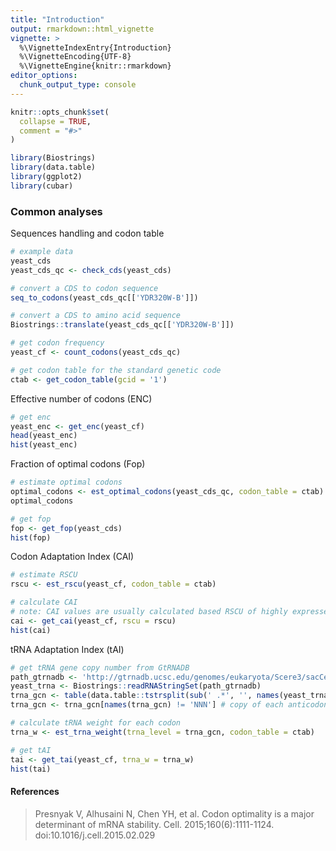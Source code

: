 ```yaml
---
title: "Introduction"
output: rmarkdown::html_vignette
vignette: >
  %\VignetteIndexEntry{Introduction}
  %\VignetteEncoding{UTF-8}
  %\VignetteEngine{knitr::rmarkdown}
editor_options: 
  chunk_output_type: console
---
```


```r
knitr::opts_chunk$set(
  collapse = TRUE,
  comment = "#>"
)
```

```r
library(Biostrings)
library(data.table)
library(ggplot2)
library(cubar)
```

### Common analyses
Sequences handling and codon table
```r
# example data
yeast_cds
yeast_cds_qc <- check_cds(yeast_cds)

# convert a CDS to codon sequence
seq_to_codons(yeast_cds_qc[['YDR320W-B']])

# convert a CDS to amino acid sequence
Biostrings::translate(yeast_cds_qc[['YDR320W-B']])

# get codon frequency
yeast_cf <- count_codons(yeast_cds_qc)

# get codon table for the standard genetic code
ctab <- get_codon_table(gcid = '1')
```

Effective number of codons (ENC)
```r
# get enc
yeast_enc <- get_enc(yeast_cf)
head(yeast_enc)
hist(yeast_enc)
```

Fraction of optimal codons (Fop)
```r
# estimate optimal codons
optimal_codons <- est_optimal_codons(yeast_cds_qc, codon_table = ctab)
optimal_codons

# get fop
fop <- get_fop(yeast_cds)
hist(fop)
```

Codon Adaptation Index (CAI)
```r
# estimate RSCU
rscu <- est_rscu(yeast_cf, codon_table = ctab)

# calculate CAI
# note: CAI values are usually calculated based RSCU of highly expressed genes.
cai <- get_cai(yeast_cf, rscu = rscu)
hist(cai)
```

tRNA Adaptation Index (tAI)
```r
# get tRNA gene copy number from GtRNADB
path_gtrnadb <- 'http://gtrnadb.ucsc.edu/genomes/eukaryota/Scere3/sacCer3-mature-tRNAs.fa'
yeast_trna <- Biostrings::readRNAStringSet(path_gtrnadb)
trna_gcn <- table(data.table::tstrsplit(sub(' .*', '', names(yeast_trna)), '-')[[3]])
trna_gcn <- trna_gcn[names(trna_gcn) != 'NNN'] # copy of each anticodon

# calculate tRNA weight for each codon
trna_w <- est_trna_weight(trna_level = trna_gcn, codon_table = ctab)

# get tAI
tai <- get_tai(yeast_cf, trna_w = trna_w)
hist(tai)
```


#### References

> Presnyak V, Alhusaini N, Chen YH, et al. Codon optimality is a major determinant of mRNA stability. Cell. 2015;160(6):1111-1124. doi:10.1016/j.cell.2015.02.029


